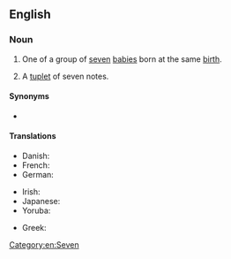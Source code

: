 ==English==

===Noun===
{{en-noun}}

# One of a group of [[seven]] [[baby|babies]] born at the same [[birth]].
# {{lb|en|music}} A [[tuplet]] of seven notes.

====Synonyms====
* {{sense|music}} {{l|en|septimole}}

====Translations====
{{trans-top|one of seven babies born at the same birth}}
* Danish: {{t|da|syvling|c}}
* French: {{t+|fr|septuplé|m}}
* German: {{t|de|Siebenling|m}}
{{trans-mid}}
* Irish: {{t|ga|seachtrín|m}}
* Japanese: {{t+|ja|七つ子|tr=nanatsugo|sc=Jpan}}
* Yoruba: {{t|yo|ìbéje}}
{{trans-bottom}}

{{trans-top|music: septuplet}}
* Greek: {{t|el|επτάηχο|n}}
{{trans-mid}}
{{trans-bottom}}

[[Category:en:Seven]]